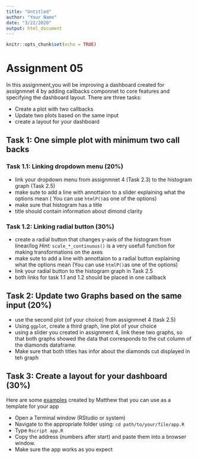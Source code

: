 ---
title: "Untitled"
author: "Your Name"
date: "3/22/2020"
output: html_document
---

```{r setup, include=FALSE}
knitr::opts_chunk$set(echo = TRUE)
```

# Assignment 05
In this assignment,you will be improving a dashboard created for assignmnet 4 by adding callbacks componnet to core features and specifying the dashboard layout. There are three tasks:
 
- Create a plot with two callbacks
- Update two plots based on the same input
- create a layout for your dashboard

## Task 1: One simple plot with minimum two call backs 

### Task 1.1: Linking dropdown menu (20%)

- link your dropdown menu from assignmnet 4 (Task 2.3) to the histogram graph (Task 2.5)
- make sute to add a line with annottaion to a slider explaining what the options mean ( You can use `htmlP()`as one of the options)
- make sure that histogram has a title
- title should contain information about dimond clarity 


### Task 1.2: Linking radial button (30%)
- create a radial button that changes y-axis of the histogram from linear/log
 *Hint:* `scale_*_continuous()` is a very usefull function for making transformations on the axes
 - make sute to add a line with annottaion to a radial button explaining what the options mean (You can use `htmlP()`as one of the options)
- link your radial button to the histogram graph in Task 2.5
- both links for task 1.1 and 1.2 should be placed in one callback

## Task 2: Update two Graphs based on the same input (20%)
- use the second plot (of your choice) from assignmnet 4 (task 2.5) 
- Using `ggplot`, create a third graph, line plot of your choice
- using a slider you created in assignment 4, link these two graphs, so that both graphs showed the data that corresponds to  the cut column of the diamonds dataframe.
- Make sure that both titles has infor about the diamonds cut displayed in teh graph

## Task 3: Create a layout for your dashboard (30%)
Here are some [examples](https://github.com/matthewconnell/dashr_sample_layouts) created by Matthew  that you can use as a template for your app

- Open a Terminal window (RStudio or system)
- Navigate to the appropriate folder using: `cd path/to/your/file/app.R`
- Type `Rscript app.R`
- Copy the address (numbers after start) and paste them into a browser window.
- Make sure the app works as you expect
